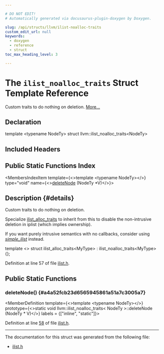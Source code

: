 ```yaml
---

# DO NOT EDIT!
# Automatically generated via docusaurus-plugin-doxygen by Doxygen.

slug: /api/structs/llvm/ilist-noalloc-traits
custom_edit_url: null
keywords:
  - doxygen
  - reference
  - struct
toc_max_heading_level: 3

---
```





# The `ilist_noalloc_traits` Struct Template Reference

<DoxygenPage pluginConfig={pluginConfig}>

Custom traits to do nothing on deletion. <a href="#details">More...</a>

## Declaration

<CodeBlock>template &lt;typename NodeTy&gt;
struct llvm::ilist_noalloc_traits&lt;NodeTy&gt;</CodeBlock>

## Included Headers

<IncludesList>
<IncludesListItem
  filePath="llvm/ADT/ilist.h"
  permalink="/docs/api/files/include/include/llvm/include/llvm/adt/ilist-h"
  isLocal="true" />
</IncludesList>

## Public Static Functions Index

<MembersIndex>

<MembersIndexItem
  template={<>template &lt;typename NodeTy&gt;</>}
  type="void"
  name={<><a href="#a4a52fcb23d6565945861a51a7c3005a7">deleteNode</a> (NodeTy &#42;V)</>}>
</MembersIndexItem>

</MembersIndex>

## Description {#details}

Custom traits to do nothing on deletion.

Specialize <a href="/docs/api/structs/llvm/ilist-alloc-traits">ilist&#95;alloc&#95;traits</a> to inherit from this to disable the non-intrusive deletion in iplist (which implies ownership).

If you want purely intrusive semantics with no callbacks, consider using <em><a href="/docs/api/classes/llvm/simple-ilist">simple&#95;ilist</a></em> instead.


<ProgramListing>

<CodeLine><span class="doxyHighlightKeyword">template</span><span class="doxyHighlight"> &lt;&gt;</span></CodeLine>
<CodeLine><span class="doxyHighlightKeyword">struct </span><span class="doxyHighlight">ilist&#95;alloc&#95;traits&lt;MyType&gt; : ilist&#95;noalloc&#95;traits&lt;MyType&gt; &#123;&#125;;</span></CodeLine>

</ProgramListing>

Definition at line 57 of file <a href="/docs/api/files/include/include/llvm/include/llvm/adt/ilist-h">ilist.h</a>.

<SectionDefinition>

## Public Static Functions

### deleteNode() {#a4a52fcb23d6565945861a51a7c3005a7}

<MemberDefinition
  template={<>template &lt;typename NodeTy&gt;</>}
  prototype={<>static void llvm::ilist&#95;noalloc&#95;traits&lt; NodeTy &gt;::deleteNode (NodeTy &#42; V)</>}
  labels = {["inline", "static"]}>

Definition at line <a href="/docs/api/files/include/include/llvm/include/llvm/adt/ilist-h/#l00058">58</a> of file <a href="/docs/api/files/include/include/llvm/include/llvm/adt/ilist-h">ilist.h</a>.
</MemberDefinition>

</SectionDefinition>

<hr/>

The documentation for this struct was generated from the following file:

<ul>
<li><a href="/docs/api/files/include/include/llvm/include/llvm/adt/ilist-h">ilist.h</a></li>
</ul>

</DoxygenPage>
